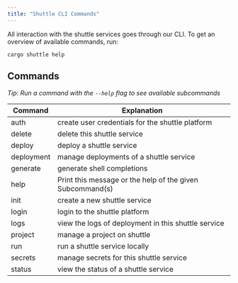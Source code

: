```yaml
---
title: "Shuttle CLI Commands"
---
```


All interaction with the shuttle services goes through our CLI.
To get an overview of available commands, run:

```
cargo shuttle help
```

## Commands
*Tip: Run a command with the `--help` flag to see available subcommands*

| Command    |                      Explanation                          |
|----------  |--------------                                             |
| auth       |  create user credentials for the shuttle platform         |
| delete     |  delete this shuttle service                              |
| deploy     |  deploy a shuttle service                                 |
| deployment |  manage deployments of a shuttle service                  |
| generate   |  generate shell completions                               |
| help       |  Print this message or the help of the given Subcommand(s)|
| init       |  create a new shuttle service                             |
| login      |  login to the shuttle platform                            |
| logs       |  view the logs of deployment in this shuttle service      |
| project    |  manage a project on shuttle                              |
| run        |  run a shuttle service locally                            |
| secrets    |  manage secrets for this shuttle service                  |
| status     |  view the status of a shuttle service                     |
